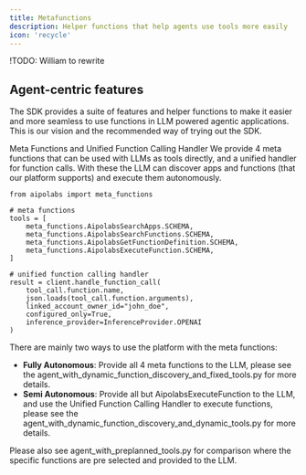 ```yaml
---
title: Metafunctions
description: Helper functions that help agents use tools more easily
icon: 'recycle'
---
```

!TODO: William to rewrite

## Agent-centric features
The SDK provides a suite of features and helper functions to make it easier and more seamless to use functions in LLM powered agentic applications. This is our vision and the recommended way of trying out the SDK.

Meta Functions and Unified Function Calling Handler
We provide 4 meta functions that can be used with LLMs as tools directly, and a unified handler for function calls. With these the LLM can discover apps and functions (that our platform supports) and execute them autonomously.

```
from aipolabs import meta_functions

# meta functions
tools = [
    meta_functions.AipolabsSearchApps.SCHEMA,
    meta_functions.AipolabsSearchFunctions.SCHEMA,
    meta_functions.AipolabsGetFunctionDefinition.SCHEMA,
    meta_functions.AipolabsExecuteFunction.SCHEMA,
]
```
```
# unified function calling handler
result = client.handle_function_call(
    tool_call.function.name,
    json.loads(tool_call.function.arguments),
    linked_account_owner_id="john_doe",
    configured_only=True,
    inference_provider=InferenceProvider.OPENAI
)
```
There are mainly two ways to use the platform with the meta functions:

- **Fully Autonomous**: Provide all 4 meta functions to the LLM, please see the agent_with_dynamic_function_discovery_and_fixed_tools.py for more details.
- **Semi Autonomous**: Provide all but AipolabsExecuteFunction to the LLM, and use the Unified Function Calling Handler to execute functions, please see the agent_with_dynamic_function_discovery_and_dynamic_tools.py for more details.

Please also see agent_with_preplanned_tools.py for comparison where the specific functions are pre selected and provided to the LLM.